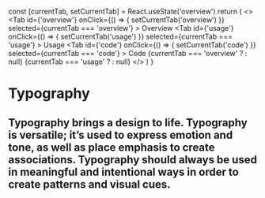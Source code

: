 
  const [currentTab, setCurrentTab] = React.useState('overview')
  return (
    <>
      <Tabs>
        <Tab
          id={'overview'}
          onClick={() => {
            setCurrentTab('overview')
          }}
          selected={currentTab === 'overview'}
        >
          Overview
        </Tab>
        <Tab
          id={'usage'}
          onClick={() => {
            setCurrentTab('usage')
          }}
          selected={currentTab === 'usage'}
        >
          Usage
        </Tab>
        <Tab
          id={'code'}
          onClick={() => {
            setCurrentTab('code')
          }}
          selected={currentTab === 'code'}
        >
          Code
        </Tab>
      </Tabs>
      {currentTab === 'overview' ? <TypographyOverview /> : null}
      {currentTab === 'usage' ? <TypographyUsage /> : null}
    </>
  )
}

<Meta title="Style/Typography" />

# Typography

## Typography brings a design to life. Typography is versatile; it’s used to express emotion and tone, as well as place emphasis to create associations. Typography should always be used in meaningful and intentional ways in order to create patterns and visual cues.

<TypographyPage />

